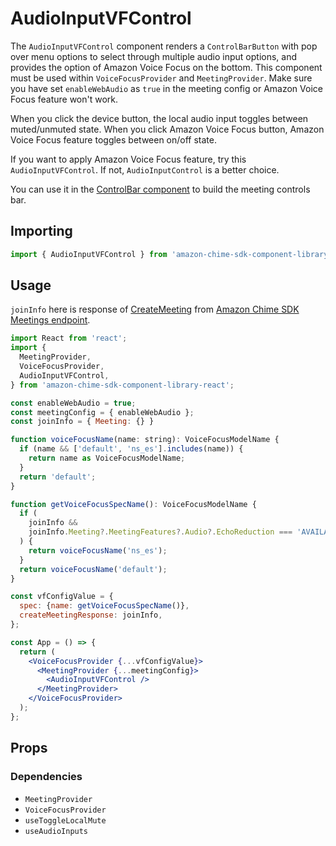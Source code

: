 
<Meta title="SDK Components/MeetingControls/AudioInputVFControl" />

# AudioInputVFControl

The `AudioInputVFControl` component renders a `ControlBarButton` with pop over menu options to select through multiple audio input options,
and provides the option of Amazon Voice Focus on the bottom. This component must be used within `VoiceFocusProvider` and `MeetingProvider`.
Make sure you have set `enableWebAudio` as `true` in the meeting config or Amazon Voice Focus feature won't work.

When you click the device button, the local audio input toggles between muted/unmuted state. When you click Amazon Voice Focus button,
Amazon Voice Focus feature toggles between on/off state.

If you want to apply Amazon Voice Focus feature, try this `AudioInputVFControl`. If not, `AudioInputControl` is a better choice.

You can use it in the [ControlBar component](/docs/ui-components-controlbar--control-bar) to build the meeting controls bar.

## Importing

```javascript
import { AudioInputVFControl } from 'amazon-chime-sdk-component-library-react';
```

## Usage
`joinInfo` here is response of [CreateMeeting](https://docs.aws.amazon.com/chime-sdk/latest/APIReference/API_CreateMeeting.html) 
from  [Amazon Chime SDK Meetings endpoint](https://docs.aws.amazon.com/chime-sdk/latest/dg/meeting-namespace-migration.html).

```jsx
import React from 'react';
import {
  MeetingProvider,
  VoiceFocusProvider,
  AudioInputVFControl,
} from 'amazon-chime-sdk-component-library-react';

const enableWebAudio = true;
const meetingConfig = { enableWebAudio };
const joinInfo = { Meeting: {} }

function voiceFocusName(name: string): VoiceFocusModelName {
  if (name && ['default', 'ns_es'].includes(name)) {
    return name as VoiceFocusModelName;
  }
  return 'default';
}

function getVoiceFocusSpecName(): VoiceFocusModelName {
  if (
    joinInfo && 
    joinInfo.Meeting?.MeetingFeatures?.Audio?.EchoReduction === 'AVAILABLE'
  ) {
    return voiceFocusName('ns_es');
  }
  return voiceFocusName('default');
}

const vfConfigValue = {
  spec: {name: getVoiceFocusSpecName()},
  createMeetingResponse: joinInfo,
};

const App = () => {
  return (
    <VoiceFocusProvider {...vfConfigValue}>
      <MeetingProvider {...meetingConfig}>
        <AudioInputVFControl />
      </MeetingProvider>
    </VoiceFocusProvider>
  );
};
```

## Props

<Props of={AudioInputVFControl} />

### Dependencies

- `MeetingProvider`
- `VoiceFocusProvider`
- `useToggleLocalMute`
- `useAudioInputs`
